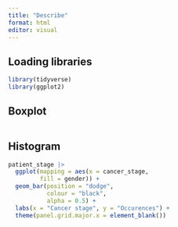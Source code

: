 ```yaml
---
title: "Describe"
format: html
editor: visual
---
```


## Loading libraries

```r
library(tidyverse)
library(ggplot2)
```

## Boxplot

```r


```

## Histogram

```r
patient_stage |>  
  ggplot(mapping = aes(x = cancer_stage,
         fill = gender)) +
  geom_bar(position = "dodge",
           colour = "black",
           alpha = 0.5) +
  labs(x = "Cancer stage", y = "Occurences") +
  theme(panel.grid.major.x = element_blank()) 
```
